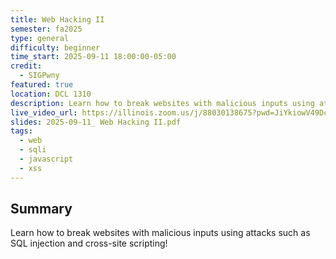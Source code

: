 ```yaml
---
title: Web Hacking II
semester: fa2025
type: general
difficulty: beginner
time_start: 2025-09-11 18:00:00-05:00
credit:
  - SIGPwny
featured: true
location: DCL 1310
description: Learn how to break websites with malicious inputs using attacks such as SQL injection and cross-site scripting!
live_video_url: https://illinois.zoom.us/j/88030138675?pwd=JiYkiowV49DcJRSNw0aQfQU9YgNi6l.1
slides: 2025-09-11_ Web Hacking II.pdf
tags:
  - web
  - sqli
  - javascript
  - xss
---
```

## Summary
Learn how to break websites with malicious inputs using attacks such as SQL injection and cross-site scripting!
